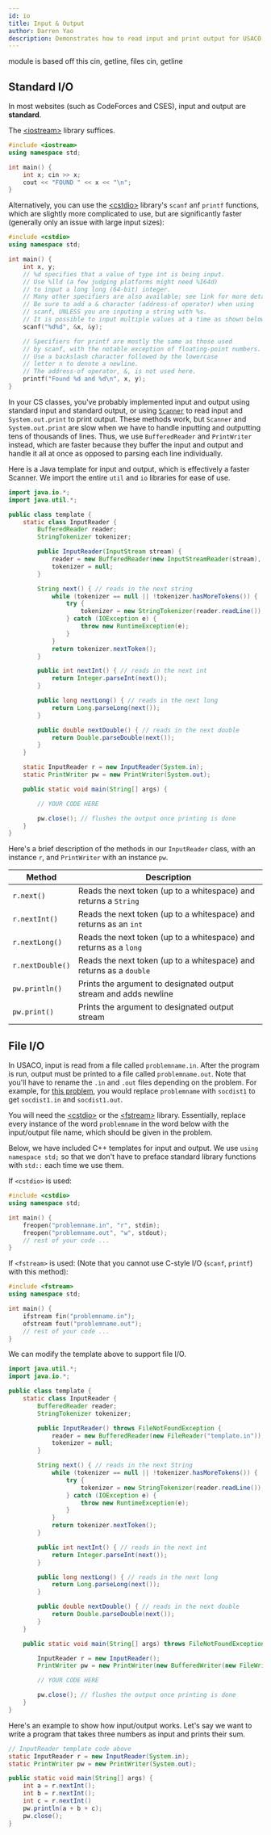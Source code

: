 ```yaml
---
id: io
title: Input & Output
author: Darren Yao
description: Demonstrates how to read input and print output for USACO contests.
---
```


<resources>
  <resource source="IUSACO" title="2.1 - Input and Output">module is based off this</resource>
  <resource source="CPH" title="1.2 - Input and Output" starred>cin, getline, files</resource>
  <resource source="PAPS" title="2.4">cin, getline</resource>
</resources>

## Standard I/O

In most websites (such as CodeForces and CSES), input and output are **standard**.

<LanguageSection>

<CPPSection>

The [<iostream\>](http://www.cplusplus.com/reference/iostream/) library suffices.

```cpp
#include <iostream>
using namespace std;

int main() {
    int x; cin >> x;
    cout << "FOUND " << x << "\n";
}
```

Alternatively, you can use the [<cstdio\>](http://www.cplusplus.com/reference/cstdio/) library's `scanf` anf `printf` functions, which are slightly more complicated to use, but are significantly faster (generally only an issue with large input sizes):

```cpp
#include <cstdio>
using namespace std;

int main() {
    int x, y;
    // %d specifies that a value of type int is being input.
    // Use %lld (a few judging platforms might need %I64d)
    // to input a long long (64-bit) integer.
    // Many other specifiers are also available; see link for more details.
    // Be sure to add a & character (address-of operator) when using
    // scanf, UNLESS you are inputing a string with %s.
    // It is possible to input multiple values at a time as shown below.
    scanf("%d%d", &x, &y);

    // Specifiers for printf are mostly the same as those used
    // by scanf, with the notable exception of floating-point numbers.
    // Use a backslash character followed by the lowercase
    // letter n to denote a newline.
    // The address-of operator, &, is not used here.
    printf("Found %d and %d\n", x, y);
}
```

</CPPSection>

<JavaSection>

In your CS classes, you've probably implemented input and output using standard input and standard output, or using [`Scanner`](https://docs.oracle.com/javase/7/docs/api/java/util/Scanner.html) to read input and `System.out.print` to print output. These methods work, but `Scanner` and `System.out.print` are slow when we have to handle inputting and outputting tens of thousands of lines. Thus, we use `BufferedReader` and `PrintWriter` instead, which are faster because they buffer the input and output and handle it all at once as opposed to parsing each line individually.

Here is a Java template for input and output, which is effectively a faster Scanner. We import the entire `util` and `io` libraries for ease of use.

```java
import java.io.*;
import java.util.*;

public class template {
    static class InputReader {
        BufferedReader reader;
        StringTokenizer tokenizer;

        public InputReader(InputStream stream) {
            reader = new BufferedReader(new InputStreamReader(stream), 32768);
            tokenizer = null;
        }

        String next() { // reads in the next string
            while (tokenizer == null || !tokenizer.hasMoreTokens()) {
                try {
                    tokenizer = new StringTokenizer(reader.readLine());
                } catch (IOException e) {
                    throw new RuntimeException(e);
                }
            }
            return tokenizer.nextToken();
        }

        public int nextInt() { // reads in the next int
            return Integer.parseInt(next());
        }

        public long nextLong() { // reads in the next long
            return Long.parseLong(next());
        }

        public double nextDouble() { // reads in the next double
            return Double.parseDouble(next());
        }
    }

    static InputReader r = new InputReader(System.in);
    static PrintWriter pw = new PrintWriter(System.out);

    public static void main(String[] args) {

        // YOUR CODE HERE

        pw.close(); // flushes the output once printing is done
    }
}
```

Here's a brief description of the methods in our `InputReader` class, with an instance `r`, and `PrintWriter` with an instance `pw`.


| Method             | Description                                                         |
| ------------------ | ------------------------------------------------------------------- |
| `r.next()`         | Reads the next token (up to a whitespace) and returns a `String`    |
| `r.nextInt()`      | Reads the next token (up to a whitespace) and returns as an `int`   |
| `r.nextLong()`     | Reads the next token (up to a whitespace) and returns as a `long`   |
| `r.nextDouble()`   | Reads the next token (up to a whitespace) and returns as a `double` |
| `pw.println()`     | Prints the argument to designated output stream and adds newline    |
| `pw.print()`       | Prints the argument to designated output stream                     |


</JavaSection>

</LanguageSection>

## File I/O

In USACO, input is read from a file called `problemname.in`. After the program is run, output must be printed to a file called `problemname.out`. Note that you'll have to rename the `.in` and `.out` files depending on the problem. For example, for [this problem](http://www.usaco.org/index.php?page=viewproblem2&cpid=1035), you would replace `problemname` with `socdist1` to get `socdist1.in` and `socdist1.out`.

<LanguageSection>

<CPPSection>

You will need the [<cstdio\>](http://www.cplusplus.com/reference/cstdio/) or the [<fstream\>](http://www.cplusplus.com/reference/fstream/) library. Essentially, replace every instance of the word `problemname` in the word below with the input/output file name, which should be given in the problem.

Below, we have included C++ templates for input and output. We use `using namespace std;` so that we don't have to preface standard library functions with `std::` each time we use them.

If `<cstdio>` is used:

```cpp
#include <cstdio>
using namespace std;

int main() {
    freopen("problemname.in", "r", stdin);
    freopen("problemname.out", "w", stdout);
    // rest of your code ...
}
```

If `<fstream>` is used: (Note that you cannot use C-style I/O (`scanf`, `printf`) with this method):

```cpp
#include <fstream>
using namespace std;

int main() {
    ifstream fin("problemname.in");
    ofstream fout("problemname.out");
    // rest of your code ...
}
```

</CPPSection>

<JavaSection>

We can modify the template above to support file I/O.

```java
import java.util.*;
import java.io.*;

public class template {
    static class InputReader {
        BufferedReader reader;
        StringTokenizer tokenizer;

        public InputReader() throws FileNotFoundException {
            reader = new BufferedReader(new FileReader("template.in"));
            tokenizer = null;
        }

        String next() { // reads in the next String
            while (tokenizer == null || !tokenizer.hasMoreTokens()) {
                try {
                    tokenizer = new StringTokenizer(reader.readLine());
                } catch (IOException e) {
                    throw new RuntimeException(e);
                }
            }
            return tokenizer.nextToken();
        }

        public int nextInt() { // reads in the next int
            return Integer.parseInt(next());
        }

        public long nextLong() { // reads in the next long
            return Long.parseLong(next());
        }

        public double nextDouble() { // reads in the next double
            return Double.parseDouble(next());
        }
    }

    public static void main(String[] args) throws FileNotFoundException, IOException {

        InputReader r = new InputReader();
        PrintWriter pw = new PrintWriter(new BufferedWriter(new FileWriter("template.out")));

        // YOUR CODE HERE

        pw.close(); // flushes the output once printing is done
    }
}
```


Here's an example to show how input/output works. Let's say we want to write a program that takes three numbers as input and prints their sum.

```java
// InputReader template code above
static InputReader r = new InputReader(System.in);
static PrintWriter pw = new PrintWriter(System.out);

public static void main(String[] args) {
    int a = r.nextInt();
    int b = r.nextInt();
    int c = r.nextInt()
    pw.println(a + b + c);
    pw.close();
}
```

</JavaSection>

</LanguageSection>


